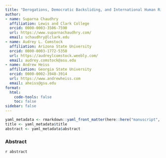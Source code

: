 ```yaml
---
title: "Derogations, Democratic Backsliding, and International Human Rights During the COVID-19 Pandemic"
author:
- name: Suparna Chaudhry
  affiliation: Lewis and Clark College
  orcid: 0000-0003-3506-7590
  url: https://www.suparnachaudhry.com/
  email: schaudhry@lclark.edu
- name: Audrey L. Comstock
  affiliation: Arizona State University
  orcid: 0000-0003-1772-5350
  url: https://audreylcomstock.weebly.com/
  email: audrey.comstock@asu.edu
- name: Andrew Heiss
  affiliation: Georgia State University
  orcid: 0000-0002-3948-3914
  url: https://www.andrewheiss.com
  email: aheiss@gsu.edu
format:
  html:
    code-tools: false
    toc: false
sidebar: false
---
```


```r
yaml_metadata <- rmarkdown::yaml_front_matter(here::here("manuscript", "manuscript.qmd"))
title <- yaml_metadata$title
abstract <- yaml_metadata$abstract
```

### Abstract

`r abstract`
